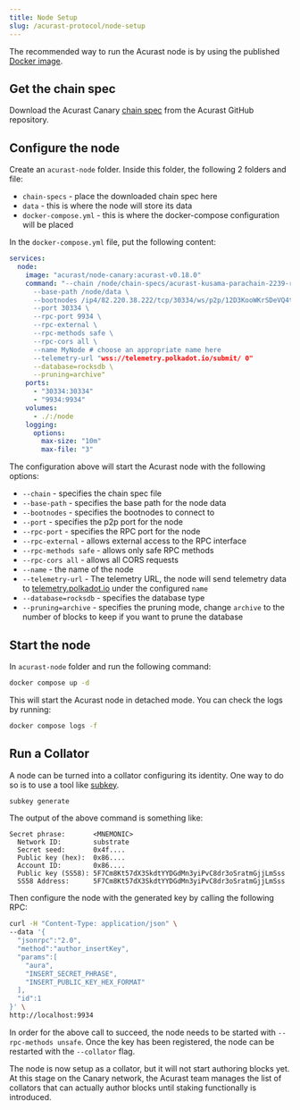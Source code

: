 ```yaml
---
title: Node Setup
slug: /acurast-protocol/node-setup
---
```


The recommended way to run the Acurast node is by using the published [Docker image](https://hub.docker.com/r/acurast/node-canary/tags).

## Get the chain spec

Download the Acurast Canary [chain spec](https://github.com/Acurast/acurast-substrate/blob/acurast-v0.13.3a/chain-specs/acurast-kusama-parachain-2239-raw.json) from the Acurast GitHub repository.

## Configure the node

Create an `acurast-node` folder. Inside this folder, the following 2 folders and file:
- `chain-specs` - place the downloaded chain spec here
- `data` - this is where the node will store its data
- `docker-compose.yml` - this is where the docker-compose configuration will be placed

In the `docker-compose.yml` file, put the following content:

```yml
services:
  node:
    image: "acurast/node-canary:acurast-v0.18.0"
    command: "--chain /node/chain-specs/acurast-kusama-parachain-2239-raw.json \
      --base-path /node/data \
      --bootnodes /ip4/82.220.38.222/tcp/30334/ws/p2p/12D3KooWKrSDeVQ4tVQ1eGjqVAhAW3cgMQFHNCBbJrpmupEvdD4A \
      --port 30334 \
      --rpc-port 9934 \
      --rpc-external \
      --rpc-methods safe \
      --rpc-cors all \
      --name MyNode # choose an appropriate name here
      --telemetry-url "wss://telemetry.polkadot.io/submit/ 0"
      --database=rocksdb \
      --pruning=archive"
    ports:
      - "30334:30334"
      - "9934:9934"
    volumes:
      - ./:/node
    logging:
      options:
        max-size: "10m"
        max-file: "3"
```

The configuration above will start the Acurast node with the following options:
- `--chain` - specifies the chain spec file
- `--base-path` - specifies the base path for the node data
- `--bootnodes` - specifies the bootnodes to connect to
- `--port` - specifies the p2p port for the node
- `--rpc-port` - specifies the RPC port for the node
- `--rpc-external` - allows external access to the RPC interface
- `--rpc-methods safe` - allows only safe RPC methods
- `--rpc-cors all` - allows all CORS requests
- `--name` - the name of the node
- `--telemetry-url` - The telemetry URL, the node will send telemetry data to [telemetry.polkadot.io](https://telemetry.polkadot.io/#/0xce7681fb12aa8f7265d229a9074be0ea1d5e99b53eedcec2deade43857901808) under the configured `name`
- `--database=rocksdb` - specifies the database type
- `--pruning=archive` - specifies the pruning mode, change `archive` to the number of blocks to keep if you want to prune the database

## Start the node

In `acurast-node` folder and run the following command:

```bash
docker compose up -d
```
This will start the Acurast node in detached mode. You can check the logs by running:

```bash
docker compose logs -f
```

## Run a Collator

A node can be turned into a collator configuring its identity. One way to do so is to use a tool like [subkey](https://docs.rs/crate/subkey/latest).

```bash
subkey generate
```

The output of the above command is something like:

```
Secret phrase:       <MNEMONIC>
  Network ID:        substrate
  Secret seed:       0x4f....
  Public key (hex):  0x86....
  Account ID:        0x86....
  Public key (SS58): 5F7Cm8Kt57dX3SkdtYYDGdMn3yiPvC8dr3oSratmGjjLmSss
  SS58 Address:      5F7Cm8Kt57dX3SkdtYYDGdMn3yiPvC8dr3oSratmGjjLmSss
```

Then configure the node with the generated key by calling the following RPC:

```bash
curl -H "Content-Type: application/json" \
--data '{
  "jsonrpc":"2.0",
  "method":"author_insertKey",
  "params":[
    "aura",
    "INSERT_SECRET_PHRASE",
    "INSERT_PUBLIC_KEY_HEX_FORMAT"
  ],
  "id":1
}' \
http://localhost:9934
```

In order for the above call to succeed, the node needs to be started with `--rpc-methods unsafe`. Once the key has been registered, the node can be restarted with the `--collator` flag.

The node is now setup as a collator, but it will not start authoring blocks yet. At this stage on the Canary network, the Acurast team manages the list of collators that can actually author blocks until staking functionally is introduced.